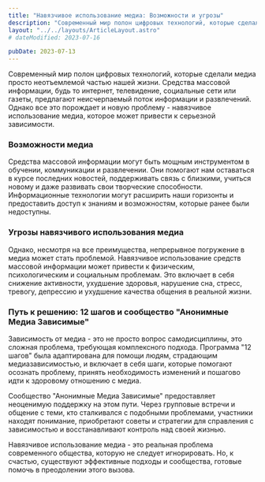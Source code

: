 ```yaml
---
title: "Навязчивое использование медиа: Возможности и угрозы"
description: "Современный мир полон цифровых технологий, которые сделали медиа просто неотъемлемой частью нашей жизни."
layout: "../../layouts/ArticleLayout.astro"
# dateModified: 2023-07-16

pubDate: 2023-07-13
---
```


Современный мир полон цифровых технологий, которые сделали медиа просто неотъемлемой частью нашей жизни. Средства массовой информации, будь то интернет, телевидение, социальные сети или газеты, предлагают неисчерпаемый поток информации и развлечений. Однако все это порождает и новую проблему - навязчивое использование медиа, которое может привести к серьезной зависимости.

### Возможности медиа

Средства массовой информации могут быть мощным инструментом в обучении, коммуникации и развлечении. Они помогают нам оставаться в курсе последних новостей, поддерживать связь с близкими, учиться новому и даже развивать свои творческие способности. Информационные технологии могут расширить наши горизонты и предоставить доступ к знаниям и возможностям, которые ранее были недоступны.

### Угрозы навязчивого использования медиа

Однако, несмотря на все преимущества, непрерывное погружение в медиа может стать проблемой. Навязчивое использование средств массовой информации может привести к физическим, психологическим и социальным проблемам. Это включает в себя снижение активности, ухудшение здоровья, нарушение сна, стресс, тревогу, депрессию и ухудшение качества общения в реальной жизни.

### Путь к решению: 12 шагов и сообщество "Анонимные Медиа Зависимые"

Зависимость от медиа - это не просто вопрос самодисциплины, это сложная проблема, требующая комплексного подхода. Программа "12 шагов" была адаптирована для помощи людям, страдающим медиазависимостью, и включает в себя шаги, которые помогают осознать проблему, принять необходимость изменений и пошагово идти к здоровому отношению с медиа.

Сообщество "Анонимные Медиа Зависимые" предоставляет неоценимую поддержку на этом пути. Через групповые встречи и общение с теми, кто сталкивался с подобными проблемами, участники находят понимание, приобретают советы и стратегии для справления с зависимостью и восстанавливают контроль над своей жизнью.

Навязчивое использование медиа - это реальная проблема современного общества, которую не следует игнорировать. Но, к счастью, существуют эффективные подходы и сообщества, готовые помочь в преодолении этого вызова.
